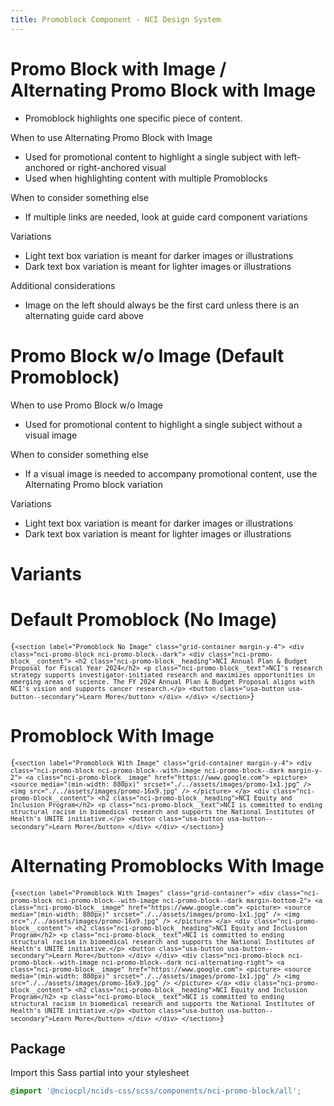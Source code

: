 ```yaml
---
title: Promoblock Component - NCI Design System
---
```


# Promo Block with Image / Alternating Promo Block with Image

- Promoblock highlights one specific piece of content.

When to use Alternating Promo Block with Image

- Used for promotional content to highlight a single subject with left-anchored or right-anchored visual
- Used when highlighting content with multiple Promoblocks

When to consider something else

- If multiple links are needed, look at guide card component variations

Variations

- Light text box variation is meant for darker images or illustrations
- Dark text box variation is meant for lighter images or illustrations
  <br />

Additional considerations

- Image on the left should always be the first card unless there is an alternating guide card above

# Promo Block w/o Image (Default Promoblock)

When to use Promo Block w/o Image

- Used for promotional content to highlight a single subject without a visual image

When to consider something else

- If a visual image is needed to accompany promotional content, use the Alternating Promo block variation

Variations

- Light text box variation is meant for darker images or illustrations
- Dark text box variation is meant for lighter images or illustrations

# Variants

# Default Promoblock (No Image)

<Code className="html">{`
    <section label="Promoblock No Image" class="grid-container margin-y-4">
        <div class="nci-promo-block nci-promo-block--dark">
            <div class="nci-promo-block__content">
                <h2 class="nci-promo-block__heading">NCI Annual Plan & Budget Proposal for Fiscal Year 2024</h2>
                <p class="nci-promo-block__text">NCI's research strategy supports investigator-initiated research and maximizes opportunities in emerging areas of science. The FY 2024 Annual Plan & Budget Proposal aligns with NCI's vision and supports cancer research.</p>
                <button class="usa-button usa-button--secondary">Learn More</button>
            </div>
        </div>
    </section>
`}</Code>

# Promoblock With Image

<Code className="html">{`
    <section label="Promoblock With Image" class="grid-container margin-y-4">
        <div class="nci-promo-block nci-promo-block--with-image nci-promo-block--dark margin-y-2">
            <a class="nci-promo-block__image" href="https://www.google.com">
                <picture>
                    <source
                        media="(min-width: 880px)"
                        srcset="./../assets/images/promo-1x1.jpg"
                    />
                    <img src="./../assets/images/promo-16x9.jpg" />
                </picture>
            </a>
            <div class="nci-promo-block__content">
                <h2 class="nci-promo-block__heading">NCI Equity and Inclusion Program</h2>
                <p class="nci-promo-block__text">NCI is committed to ending structural racism in biomedical research and supports the National Institutes of Health's UNITE initiative.</p>
                <button class="usa-button usa-button--secondary">Learn More</button>
            </div>
        </div>
    </section>
`}</Code>

# Alternating Promoblocks With Image

<Code className="html">{`
    <section label="Promoblock With Images" class="grid-container">
        <div class="nci-promo-block nci-promo-block--with-image nci-promo-block--dark margin-bottom-2">
            <a class="nci-promo-block__image" href="https://www.google.com">
                <picture>
                    <source
                        media="(min-width: 880px)"
                        srcset="./../assets/images/promo-1x1.jpg"
                    />
                    <img src="./../assets/images/promo-16x9.jpg" />
                </picture>
            </a>
            <div class="nci-promo-block__content">
                <h2 class="nci-promo-block__heading">NCI Equity and Inclusion Program</h2>
                <p class="nci-promo-block__text">NCI is committed to ending structural racism in biomedical research and supports the National Institutes of Health's UNITE initiative.</p>
                <button class="usa-button usa-button--secondary">Learn More</button>
            </div>
        </div>
        <div class="nci-promo-block nci-promo-block--with-image nci-promo-block--dark nci-alternating-right">
            <a class="nci-promo-block__image" href="https://www.google.com">
                <picture>
                    <source
                        media="(min-width: 880px)"
                        srcset="./../assets/images/promo-1x1.jpg"
                    />
                    <img src="./../assets/images/promo-16x9.jpg" />
                </picture>
            </a>
            <div class="nci-promo-block__content">
                <h2 class="nci-promo-block__heading">NCI Equity and Inclusion Program</h2>
                <p class="nci-promo-block__text">NCI is committed to ending structural racism in biomedical research and supports the National Institutes of Health's UNITE initiative.</p>
                <button class="usa-button usa-button--secondary">Learn More</button>
            </div>
        </div>
    </section>
`}</Code>

## Package

Import this Sass partial into your stylesheet

```scss
@import '@nciocpl/ncids-css/scss/components/nci-promo-block/all';
```
